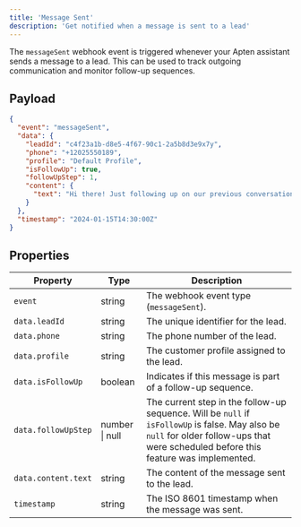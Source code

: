 ```yaml
---
title: 'Message Sent'
description: 'Get notified when a message is sent to a lead'
---
```


The `messageSent` webhook event is triggered whenever your Apten assistant sends a message to a lead. This can be used to track outgoing communication and monitor follow-up sequences.

## Payload

```json
{
  "event": "messageSent",
  "data": {
    "leadId": "c4f23a1b-d8e5-4f67-90c1-2a5b8d3e9x7y",
    "phone": "+12025550189",
    "profile": "Default Profile",
    "isFollowUp": true,
    "followUpStep": 1,
    "content": {
      "text": "Hi there! Just following up on our previous conversation. Would you like to learn more about our services?"
    }
  },
  "timestamp": "2024-01-15T14:30:00Z"
}
```

## Properties

| Property            | Type           | Description                                                                                                                                                                           |
| ------------------- | -------------- | ------------------------------------------------------------------------------------------------------------------------------------------------------------------------------------- |
| `event`             | string         | The webhook event type (`messageSent`).                                                                                                                                               |
| `data.leadId`       | string         | The unique identifier for the lead.                                                                                                                                                   |
| `data.phone`        | string         | The phone number of the lead.                                                                                                                                                         |
| `data.profile`      | string         | The customer profile assigned to the lead.                                                                                                                                            |
| `data.isFollowUp`   | boolean        | Indicates if this message is part of a follow-up sequence.                                                                                                                            |
| `data.followUpStep` | number \| null | The current step in the follow-up sequence. Will be `null` if `isFollowUp` is false. May also be `null` for older follow-ups that were scheduled before this feature was implemented. |
| `data.content.text` | string         | The content of the message sent to the lead.                                                                                                                                          |
| `timestamp`         | string         | The ISO 8601 timestamp when the message was sent.                                                                                                                                     |
